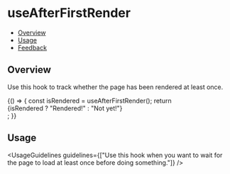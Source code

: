 
<Meta title="Hooks/useAfterFirstRender" />

# useAfterFirstRender

- [Overview](#overview)
- [Usage](#usage)
- [Feedback](#feedback)

## Overview

Use this hook to track whether the page has been rendered at least once.

<Canvas>
  <Story name="Overview">
    {() => {
      const isRendered = useAfterFirstRender();
      return <div className="hooks-reference-element">{isRendered ? "Rendered!" : "Not yet!"}</div>;
    }}
  </Story>
</Canvas>

## Usage

<UsageGuidelines
  guidelines={["Use this hook when you want to wait for the page to load at least once before doing something."]}
/>
